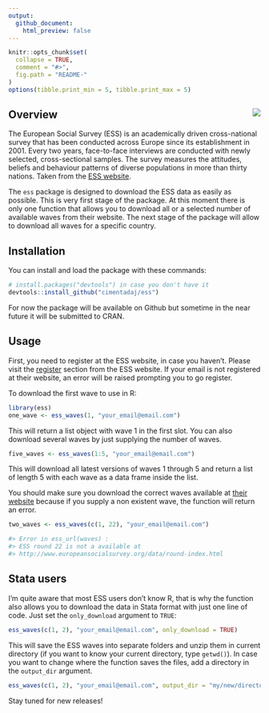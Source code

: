 ```yaml
---
output:
  github_document:
    html_preview: false
---
```

```r
knitr::opts_chunk$set(
  collapse = TRUE,
  comment = "#>",
  fig.path = "README-"
)
options(tibble.print_min = 5, tibble.print_max = 5)
```

## Overview <img src="man/figures/ess_logo.png" align="right" />

The European Social Survey (ESS) is an academically driven cross-national survey that has been conducted across Europe since its establishment in 2001. Every two years, face-to-face interviews are conducted with newly selected, cross-sectional samples. The survey measures the attitudes, beliefs and behaviour patterns of diverse populations in more than thirty nations. Taken from the [ESS website](http://www.europeansocialsurvey.org/about/).

The `ess` package is designed to download the ESS data as easily as possible. This is very first stage of the package. At this moment there is only one function that allows you to download all or a selected number of available waves from their website. The next stage of the package will allow to download all waves for a specific country.

## Installation

You can install and load the package with these commands:

```r
# install.packages("devtools") in case you don't have it
devtools::install_github("cimentadaj/ess")
```

For now the package will be available on Github but sometime in the near future it will be submitted to CRAN.

## Usage

First, you need to register at the ESS website, in case you haven't. Please visit the [register](http://www.europeansocialsurvey.org/user/new) section from the ESS website. If your email is not registered at their website, an error will be raised prompting you to go register.

To download the first wave to use in R:

```r
library(ess)
one_wave <- ess_waves(1, "your_email@email.com")
```

This will return a list object with wave 1 in the first slot. You can also download several waves by just supplying the number of waves.

```r
five_waves <- ess_waves(1:5, "your_email@email.com")
```

This will download all latest versions of waves 1 through 5 and return a list of length 5 with each wave as a data frame inside the list.

You should make sure you download the correct waves available at [their website](http://www.europeansocialsurvey.org/data/round-index.html) because if you supply a non existent wave, the function will return an error.

```r
two_waves <- ess_waves(c(1, 22), "your_email@email.com")

#> Error in ess_url(waves) :
#> ESS round 22 is not a available at
#> http://www.europeansocialsurvey.org/data/round-index.html
```

## Stata users

I'm quite aware that most ESS users don't know R, that is why the function also allows you to download the data in Stata format with just one line of code. Just set the `only_download` argument to `TRUE`:

```r
ess_waves(c(1, 2), "your_email@email.com", only_download = TRUE)
```

This will save the ESS waves into separate folders and unzip them in current directory (if you want to know your current directory, type `getwd()`). In case you want to change where the function saves the files, add a directory in the `output_dir` argument.

```r
ess_waves(c(1, 2), "your_email@email.com", output_dir = "my/new/directory", only_download = TRUE)
```

Stay tuned for new releases!
